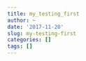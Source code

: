 ```yaml
---
title: my_testing_first
author: ~
date: '2017-11-20'
slug: my-testing-first
categories: []
tags: []
---
```


